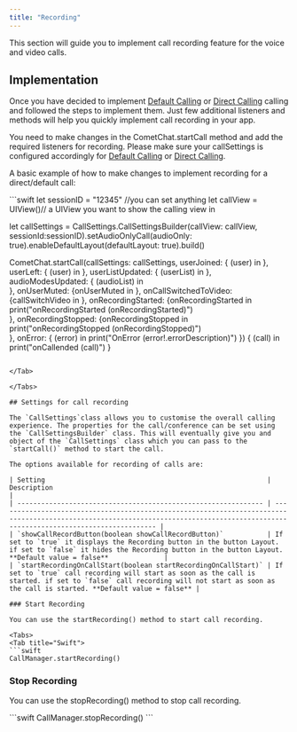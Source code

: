 ```yaml
---
title: "Recording"
---
```




This section will guide you to implement call recording feature for the voice and video calls.

## Implementation

Once you have decided to implement [Default Calling](/sdk/ios/3.0/default-calling1) or [Direct Calling](/sdk/ios/3.0/direct-calling1) calling and followed the steps to implement them. Just few additional listeners and methods will help you quickly implement call recording in your app.

You need to make changes in the CometChat.startCall method and add the required listeners for recording. Please make sure your callSettings is configured accordingly for [Default Calling](/sdk/ios/3.0/default-calling1) or [Direct Calling](/sdk/ios/3.0/direct-calling1).

A basic example of how to make changes to implement recording for a direct/default call:

<Tabs>
<Tab title="Swift">
```swift
let sessionID = "12345" //you can set anything
let callView = UIView()// a UIView you want to show the calling view in

let callSettings = CallSettings.CallSettingsBuilder(callView: callView, sessionId:sessionID).setAudioOnlyCall(audioOnly: true).enableDefaultLayout(defaultLayout: true).build()

  CometChat.startCall(callSettings: callSettings, userJoined: { (user) in
  }, userLeft: { (user) in
  }, userListUpdated: { (userList) in
  }, audioModesUpdated: { (audioList) in             
  }, onUserMuted: {onUserMuted in 
  }, onCallSwitchedToVideo: {callSwitchVideo in
  }, onRecordingStarted: {onRecordingStarted in 
  		print("onRecordingStarted \(onRecordingStarted)")  
  }, onRecordingStopped: {onRecordingStopped in 
  		print("onRecordingStopped \(onRecordingStopped)")  
	}, onError: { (error) in
      print("OnError \(error!.errorDescription)")
  }) { (call) in
      print("onCallended \(call)")
  }
```

</Tab>

</Tabs>

## Settings for call recording

The `CallSettings`class allows you to customise the overall calling experience. The properties for the call/conference can be set using the `CallSettingsBuilder` class. This will eventually give you and object of the `CallSettings` class which you can pass to the `startCall()` method to start the call.

The options available for recording of calls are:

| Setting                                                        | Description                                                                                                                                                                          |
| -------------------------------------------------------------- | ------------------------------------------------------------------------------------------------------------------------------------------------------------------------------------ |
| `showCallRecordButton(boolean showCallRecordButton)`           | If set to `true` it displays the Recording button in the button Layout. if set to `false` it hides the Recording button in the button Layout. **Default value = false**              |
| `startRecordingOnCallStart(boolean startRecordingOnCallStart)` | If set to `true` call recording will start as soon as the call is started. if set to `false` call recording will not start as soon as the call is started. **Default value = false** |

### Start Recording

You can use the startRecording() method to start call recording.

<Tabs>
<Tab title="Swift">
```swift
CallManager.startRecording()
```

</Tab>

</Tabs>

### Stop Recording

You can use the stopRecording() method to stop call recording.

<Tabs>
<Tab title="Swift">
```swift
CallManager.stopRecording()
```

</Tab>

</Tabs>
